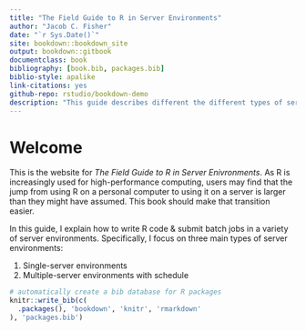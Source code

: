 ```yaml
--- 
title: "The Field Guide to R in Server Environments"
author: "Jacob C. Fisher"
date: "`r Sys.Date()`"
site: bookdown::bookdown_site
output: bookdown::gitbook
documentclass: book
bibliography: [book.bib, packages.bib]
biblio-style: apalike
link-citations: yes
github-repo: rstudio/bookdown-demo
description: "This guide describes different the different types of server environments where users often find R, and explains best practices for how to submit commands in those environments."
---
```


# Welcome

This is the website for *The Field Guide to R in Server Enivronments*.  As R is increasingly used for high-performance computing, users may find that the jump from using R on a personal computer to using it on a server is larger than they might have assumed.  This book should make that transition easier.

In this guide, I explain how to write R code & submit batch jobs in a variety of server environments.  Specifically, I focus on three main types of server environments:

1. Single-server environments
2. Multiple-server environments with schedule

```r
# automatically create a bib database for R packages
knitr::write_bib(c(
  .packages(), 'bookdown', 'knitr', 'rmarkdown'
), 'packages.bib')
```
